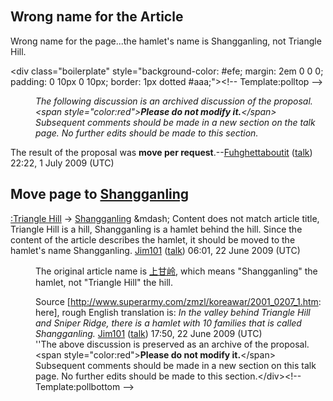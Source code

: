 <article id="23313890" title=Talk:Sanggamnyong>
	<talkpage id="23313890" title="Talk:Sanggamnyong">
==Wrong name for the Article==
Wrong name for the page...the hamlet's name is Shangganling, not Triangle Hill.

&lt;div class=&quot;boilerplate&quot; style=&quot;background-color: #efe; margin: 2em 0 0 0; padding: 0 10px 0 10px; border: 1px dotted #aaa;&quot;&gt;&lt;!-- Template:polltop --&gt;
:''The following discussion is an archived discussion of the proposal. &lt;span style=&quot;color:red&quot;&gt;'''Please do not modify it.'''&lt;/span&gt; Subsequent comments should be made in a new section on the talk page. No further edits should be made to this section. ''

The result of the proposal was '''move per request'''.--[[User:Fuhghettaboutit|Fuhghettaboutit]] ([[User talk:Fuhghettaboutit|talk]]) 22:22, 1 July 2009 (UTC)
== Move page to [[Shangganling]] ==
[[:Triangle Hill]] → [[Shangganling]] &amp;mdash; Content does not match article title, Triangle Hill is a hill, Shangganling is a hamlet behind the hill. Since the content of the article describes the hamlet, it should be moved to the hamlet's name Shangganling. [[User:Jim101|Jim101]] ([[User talk:Jim101|talk]]) 06:01, 22 June 2009 (UTC)

:The original article name is [[上甘岭]], which means &quot;Shangganling&quot; the hamlet, not &quot;Triangle Hill&quot; the hill.

:Source [http://www.superarmy.com/zmzl/koreawar/2001_0207_1.htm: here], rough English translation is: ''In the valley behind Triangle Hill and Sniper Ridge, there is a hamlet with 10 families that is called Shangganling.'' [[User:Jim101|Jim101]] ([[User talk:Jim101|talk]]) 17:50, 22 June 2009 (UTC)
:''The above discussion is preserved as an archive of the proposal.  &lt;span style=&quot;color:red&quot;&gt;'''Please do not modify it.'''&lt;/span&gt; Subsequent comments should be made in a new section on this talk page. No further edits should be made to this section.&lt;/div&gt;&lt;!-- Template:pollbottom --&gt;
	</talkpage>
</article>